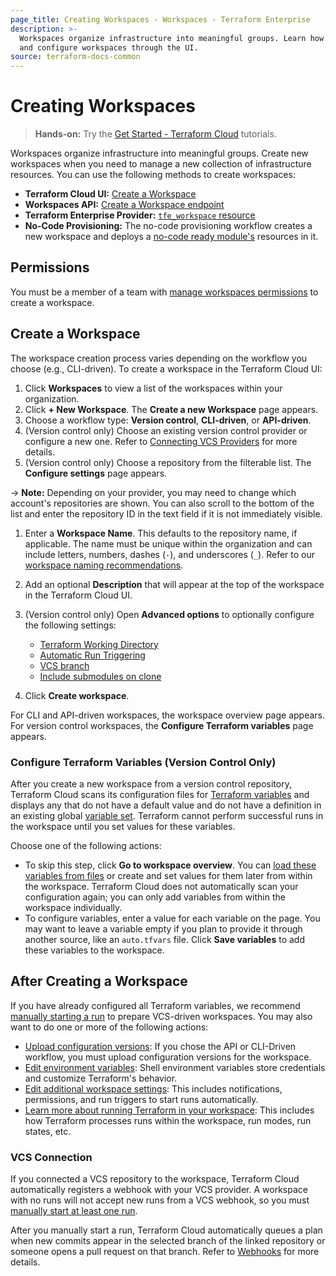 ```yaml
---
page_title: Creating Workspaces - Workspaces - Terraform Enterprise
description: >-
  Workspaces organize infrastructure into meaningful groups. Learn how to create
  and configure workspaces through the UI.
source: terraform-docs-common
---
```


# Creating Workspaces

> **Hands-on:** Try the [Get Started - Terraform Cloud](https://learn.hashicorp.com/collections/terraform/cloud-get-started?utm_source=WEBSITE&utm_medium=WEB_IO&utm_offer=ARTICLE_PAGE&utm_content=DOCS) tutorials.

Workspaces organize infrastructure into meaningful groups. Create new workspaces when you need to manage a new collection of infrastructure resources. You can use the following methods to create workspaces:

-   **Terraform Cloud UI:** [Create a Workspace](#create-a-workspace)
-   **Workspaces API:** [Create a Workspace endpoint](/enterprise/api-docs/workspaces#create-a-workspace)
-   **Terraform Enterprise Provider:** [`tfe_workspace` resource](https://registry.terraform.io/providers/hashicorp/tfe/latest/docs/resources/workspace)
    <!-- BEGIN: TFC:only name:no-code -->
-   **No-Code Provisioning:** The no-code provisioning workflow creates a new workspace and deploys a [no-code ready module's](/enterprise/no-code-provisioning/provisioning) resources in it.

<!-- END: TFC:only name:no-code -->

## Permissions

You must be a member of a team with [manage workspaces permissions](/enterprise/users-teams-organizations/permissions#manage-workspaces) to create a workspace.

[permissions-citation]: #intentionally-unused---keep-for-maintainers

## Create a Workspace

[workdir]: /enterprise/workspaces/settings#terraform-working-directory

[trigger]: /enterprise/workspaces/settings/vcs#automatic-run-triggering

[branch]: /enterprise/workspaces/settings/vcs#vcs-branch

[submodules]: /enterprise/workspaces/settings/vcs#include-submodules-on-clone

The workspace creation process varies depending on the workflow you choose (e.g., CLI-driven). To create a workspace in the Terraform Cloud UI:

1.  Click **Workspaces** to view a list of the workspaces within your organization.
2.  Click **+ New Workspace**. The **Create a new Workspace** page appears.
3.  Choose a workflow type: **Version control**, **CLI-driven**, or **API-driven**.
4.  (Version control only) Choose an existing version control provider or configure a new one. Refer to [Connecting VCS Providers](/enterprise/vcs) for more details.
5.  (Version control only) Choose a repository from the filterable list. The **Configure settings** page appears.

-> **Note:** Depending on your provider, you may need to change which account's repositories are shown. You can also scroll to the bottom of the list and enter the repository ID in the text field if it is not immediately visible.

1.  Enter a **Workspace Name**. This defaults to the repository name, if applicable. The name must be unique within the organization and can include letters, numbers, dashes (`-`), and underscores (`_`). Refer to our [workspace naming recommendations](/enterprise/workspaces/naming).

2.  Add an optional **Description** that will appear at the top of the workspace in the Terraform Cloud UI.

3.  (Version control only) Open **Advanced options** to optionally configure the following settings:
    -   [Terraform Working Directory][workdir]
    -   [Automatic Run Triggering][trigger]
    -   [VCS branch][branch]
    -   [Include submodules on clone][submodules]

4.  Click **Create workspace**.

For CLI and API-driven workspaces, the workspace overview page appears. For version control workspaces, the **Configure Terraform variables** page appears.

### Configure Terraform Variables (Version Control Only)

After you create a new workspace from a version control repository, Terraform Cloud scans its configuration files for [Terraform variables](/enterprise/workspaces/variables#terraform-variables) and displays any that do not have a default value and do not have a definition in an existing global [variable set](/enterprise/api-docs/variable-sets). Terraform cannot perform successful runs in the workspace until you set values for these variables.

Choose one of the following actions:

-   To skip this step, click **Go to workspace overview**. You can [load these variables from files](/enterprise/workspaces/variables/managing-variables#loading-variables-from-files) or create and set values for them later from within the workspace. Terraform Cloud does not automatically scan your configuration again; you can only add variables from within the workspace individually.
-   To configure variables, enter a value for each variable on the page. You may want to leave a variable empty if you plan to provide it through another source, like an `auto.tfvars` file. Click **Save variables** to add these variables to the workspace.

## After Creating a Workspace

If you have already configured all Terraform variables, we recommend [manually starting a run](/enterprise/run/ui#manually-starting-runs) to prepare VCS-driven workspaces. You may also want to do one or more of the following actions:

-   [Upload configuration versions](/enterprise/workspaces/configurations#providing-configuration-versions): If you chose the API or CLI-Driven workflow, you must upload configuration versions for the workspace.
-   [Edit environment variables](/enterprise/workspaces/variables): Shell environment variables store credentials and customize Terraform's behavior.
-   [Edit additional workspace settings](/enterprise/workspaces/settings): This includes notifications, permissions, and run triggers to start runs automatically.
-   [Learn more about running Terraform in your workspace](/enterprise/run/remote-operations): This includes how Terraform processes runs within the workspace, run modes, run states, etc.

### VCS Connection

If you connected a VCS repository to the workspace, Terraform Cloud automatically registers a webhook with your VCS provider. A workspace with no runs will not accept new runs from a VCS webhook, so you must [manually start at least one run](/enterprise/run/ui#manually-starting-runs).

After you manually start a run, Terraform Cloud automatically queues a plan when new commits appear in the selected branch of the linked repository or someone opens a pull request on that branch. Refer to [Webhooks](/enterprise/vcs#webhooks) for more details.
